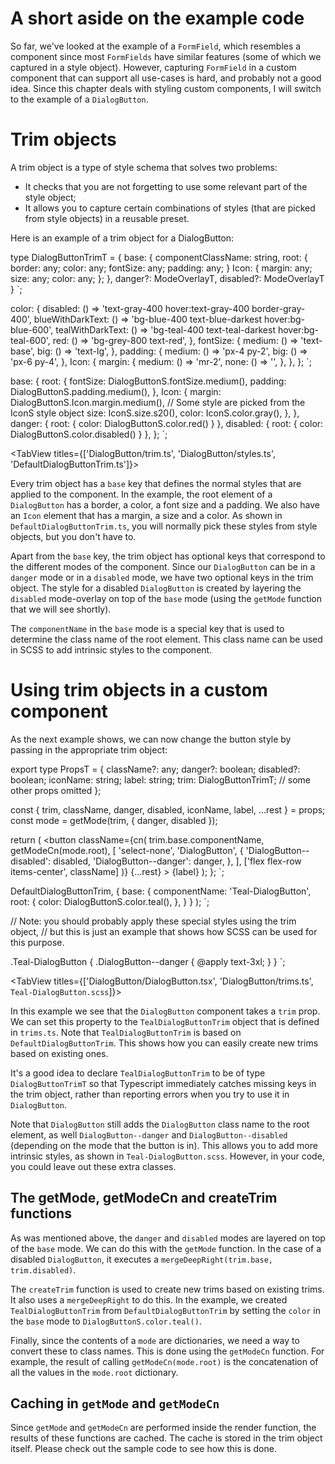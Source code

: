 # A short aside on the example code

So far, we've looked at the example of a `FormField`, which resembles a component since
most `FormFields` have similar features (some of which we captured in a style object).
However, capturing `FormField` in a custom component that can support all use-cases is hard, and probably
not a good idea. Since this chapter deals with styling custom components, I will switch to the example
of a `DialogButton`.

# Trim objects

A trim object is a type of style schema that solves two problems:

- It checks that you are not forgetting to use some relevant part of the style object;
- It allows you to capture certain combinations of styles (that are picked from style objects)
  in a reusable preset.

Here is an example of a trim object for a DialogButton:

type DialogButtonTrimT = {
  base: {
    componentClassName: string,
    root: {
      border: any;
      color: any;
      fontSize: any;
      padding: any;
    }
    Icon: {
      margin: any;
      size: any;
      color: any;
    };
  },
  danger?: ModeOverlayT<FormFieldTrimT>,
  disabled?: ModeOverlayT<FormFieldTrimT>
}
`;

  color: {
    disabled: () => 'text-gray-400 hover:text-gray-400 border-gray-400',
    blueWithDarkText: () => 'bg-blue-400 text-blue-darkest hover:bg-blue-600',
    tealWithDarkText: () => 'bg-teal-400 text-teal-darkest hover:bg-teal-600',
    red: () => 'bg-grey-800 text-red',
  },
  fontSize: {
    medium: () => 'text-base',
    big: () => 'text-lg',
  },
  padding: {
    medium: () => 'px-4 py-2',
    big: () => 'px-6 py-4',
  },
  Icon: {
    margin: {
      medium: () => 'mr-2',
      none: () => '',
    },
  },
};
`;

  base: {
    root: {
      fontSize: DialogButtonS.fontSize.medium(),
      padding: DialogButtonS.padding.medium(),
    },
    Icon: {
      margin: DialogButtonS.Icon.margin.medium(),
      // Some style are picked from the IconS style object
      size: IconS.size.s20(),
      color: IconS.color.gray(),
    },
  },
  danger: { root: { color: DialogButtonS.color.red() } },
  disabled: { root: { color: DialogButtonS.color.disabled() } },
};
`;

<TabView titles={['DialogButton/trim.ts', 'DialogButton/styles.ts', 'DefaultDialogButtonTrim.ts']}>
  <CodeSnippet code={code1} />
  <CodeSnippet code={code2} />
  <CodeSnippet code={code3} />
</TabView>

Every trim object has a `base` key that defines the normal styles that are applied to the component.
In the example, the root element of a `DialogButton` has a border, a color,
a font size and a padding. We also have an `Icon` element that has a margin, a size and a color.
As shown in `DefaultDialogButtonTrim.ts`, you will normally pick these styles from style objects, but you don't have to.

Apart from the `base` key, the trim object has optional keys that correspond to the different modes of the component.
Since our `DialogButton` can be in a `danger` mode or in a `disabled` mode, we have two optional keys in the trim object.
The style for a disabled `DialogButton` is created by layering the `disabled` mode-overlay on top of the `base` mode
(using the `getMode` function that we will see shortly).

The `componentName` in the `base` mode is a special key that is used to determine the class name
of the root element. This class name can be used in SCSS to add intrinsic styles to the component.

# Using trim objects in a custom component

As the next example shows, we can now change the button style by passing in the appropriate trim object:

export type PropsT = {
  className?: any;
  danger?: boolean;
  disabled?: boolean;
  iconName: string;
  label: string;
  trim: DialogButtonTrimT;
  // some other props omitted
};

  const { trim, className, danger, disabled, iconName, label, ...rest } = props;
  const mode = getMode(trim, { danger, disabled });

  return (
    <button
      className={cn(
        trim.base.componentName,
        getModeCn(mode.root),
        [
          'select-none',
          'DialogButton',
          {
            'DialogButton--disabled': disabled,
            'DialogButton--danger': danger,
          },
        ],
        ['flex flex-row items-center', className]
      )}
      {...rest}
    >
      <Icon className={getModeCn(mode.Icon)} name={iconName} />
      {label}
    </button>
  );
};
`;

  DefaultDialogButtonTrim,
  {
    base: {
      componentName: 'Teal-DialogButton',
      root: {
        color: DialogButtonS.color.teal(),
      },
    }
  }
);
`;

// Note: you should probably apply these special styles using the trim object,
// but this is just an example that shows how SCSS can be used for this purpose.

.Teal-DialogButton {
  .DialogButton--danger {
    @apply text-3xl;
  }
}
`;

<TabView titles={['DialogButton/DialogButton.tsx', 'DialogButton/trims.ts', `Teal-DialogButton.scss`]}>
  <CodeSnippet code={code4} />
  <CodeSnippet code={code5} />
  <CodeSnippet code={code6} />
</TabView>

In this example we see that the `DialogButton` component takes a `trim` prop. We can set this property to the
`TealDialogButtonTrim` object that is defined in `trims.ts`. Note that `TealDialogButtonTrim` is based on
`DefaultDialogButtonTrim`. This shows how you can easily create new trims based on existing ones.

It's a good idea to declare `TealDialogButtonTrim` to be of type `DialogButtonTrimT` so that Typescript
immediately catches missing keys in the trim object, rather than reporting errors when you try to use it in `DialogButton`.

Note that `DialogButton` still adds the `DialogButton` class name to the root element, as well `DialogButton--danger`
and `DialogButton--disabled` (depending on the mode that the button is in). This allows you to add more intrinsic styles,
as shown in `Teal-DialogButton.scss`. However, in your code, you could leave out these extra classes.

## The getMode, getModeCn and createTrim functions

As was mentioned above, the `danger` and `disabled` modes are layered on top of the `base` mode. We can do this with the
`getMode` function. In the case of a disabled `DialogButton`, it executes a `mergeDeepRight(trim.base, trim.disabled)`.

The `createTrim` function is used to create new trims based on existing trims. It also uses a `mergeDeepRight` to do this.
In the example, we created `TealDialogButtonTrim` from `DefaultDialogButtonTrim` by setting the `color` in the `base` mode
to `DialogButtonS.color.teal()`.

Finally, since the contents of a `mode` are dictionaries, we need a way to convert these to class names. This is done using the
`getModeCn` function. For example, the result of calling `getModeCn(mode.root)` is the concatenation of all the values in
the `mode.root` dictionary.

## Caching in `getMode` and `getModeCn`

Since `getMode` and `getModeCn` are performed inside the render function, the results of these functions are cached.
The cache is stored in the trim object itself. Please check out the sample code to see how this is done.